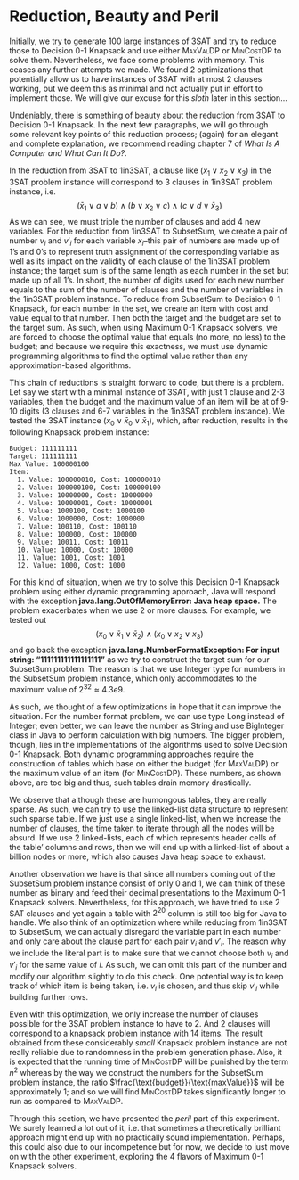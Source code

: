 # Reduction, Beauty and Peril {#reduction}

Initially, we try to generate 100 large instances of 3SAT and try to reduce those to Decision 0-1 Knapsack and use either <span style="font-variant:small-caps;">MaxValDP</span> or <span style="font-variant:small-caps;">MinCostDP</span> to solve them. Nevertheless, we face some problems with memory. This ceases any further attempts we made. We found 2 optimizations that potentially allow us to have instances of 3SAT with at most 2 clauses working, but we deem this as minimal and not actually put in effort to implement those. We will give our excuse for this _sloth_ later in this section...

Undeniably, there is something of beauty about the reduction from 3SAT to Decision 0-1 Knapsack. In the next few paragraphs, we will go through some relevant key points of this reduction process; (again) for an elegant and complete explanation, we recommend reading chapter 7 of _What Is A Computer and What Can It Do?_. 

In the reduction from 3SAT to 1in3SAT, a clause like $(x_1 \lor x_2 \lor x_3)$ in the 3SAT problem instance will correspond to 3 clauses in 1in3SAT problem instance, i.e. 
$$(\bar{x}_1 \lor a \lor b)\land (b \lor x_2 \lor c)\land (c \lor d \lor \bar{x}_3)$$
As we can see, we must triple the number of clauses and add 4 new variables. For the reduction from 1in3SAT to SubsetSum, we create a pair of number $v_i$ and $v'_i$ for each variable $x_i$--this pair of numbers are made up of 1's and 0's to represent truth assignment of the corresponding variable as well as its impact on the validity of each clause of the 1in3SAT problem instance; the target sum is of the same length as each number in the set but made up of all 1's. In short, the number of digits used for each new number equals to the sum of the number of clauses and the number of variables in the 1in3SAT problem instance. To reduce from SubsetSum to Decision 0-1 Knapsack, for each number in the set, we create an item with cost and value equal to that number. Then both the target and the budget are set to the target sum. As such, when using Maximum 0-1 Knapsack solvers, we are forced to choose the optimal value that equals (no more, no less) to the budget; and because we require this exactness, we must use dynamic programming algorithms to find the optimal value rather than any approximation-based algorithms.

This chain of reductions is straight forward to code, but there is a problem. Let say we start with a minimal instance of 3SAT, with just 1 clause and 2-3 variables, then the budget and the maximum value of an item will be at of 9-10 digits (3 clauses and 6-7 variables in the 1in3SAT problem instance). We tested the 3SAT instance $(x_{0} \lor \bar{x}_{0} \lor \bar{x}_{1})$, which, after reduction, results in the following Knapsack problem instance:
```
Budget: 111111111
Target: 111111111
Max Value: 100000100
Item:
  1. Value: 100000010, Cost: 100000010
  2. Value: 100000100, Cost: 100000100
  3. Value: 10000000, Cost: 10000000
  4. Value: 10000001, Cost: 10000001
  5. Value: 1000100, Cost: 1000100
  6. Value: 1000000, Cost: 1000000
  7. Value: 100110, Cost: 100110
  8. Value: 100000, Cost: 100000
  9. Value: 10011, Cost: 10011
  10. Value: 10000, Cost: 10000
  11. Value: 1001, Cost: 1001
  12. Value: 1000, Cost: 1000
```

For this kind of situation, when we try to solve this Decision 0-1 Knapsack problem using either dynamic programming approach, Java will respond with the exception **java.lang.OutOfMemoryError: Java heap space.** The problem exacerbates when we use 2 or more clauses. For example, we tested out $$(x_{0} \lor \bar{x}_{1} \lor \bar{x}_{2}) \land (x_{0} \lor x_{2} \lor x_{3})$$ and go back the exception **java.lang.NumberFormatException: For input string: "111111111111111111"** as we try to construct the target sum for our SubsetSum problem. The reason is that we use Integer type for numbers in the SubsetSum problem instance, which only accommodates to the maximum value of $2^{32} \approx 4.3e9$.

As such, we thought of a few optimizations in hope that it can improve the situation. For the number format problem, we can use type Long instead of Integer; even better, we can leave the number as String and use BigInteger class in Java to perform calculation with big numbers. The bigger problem, though, lies in the implementations of the algorithms used to solve Decision 0-1 Knapsack. Both dynamic programming approaches require the construction of tables which base on either the budget (for <span style="font-variant:small-caps;">MaxValDP</span>) or the maximum value of an item (for <span style="font-variant:small-caps;">MinCostDP</span>). These numbers, as shown above, are too big and thus, such tables drain memory drastically. 

We observe that although these are humongous tables, they are really sparse. As such, we can try to use the linked-list data structure to represent such sparse table. If we just use a single linked-list, when we increase the number of clauses, the time taken to iterate through all the nodes will be absurd. If we use 2 linked-lists, each of which represents header cells of the table' columns and rows, then we will end up with a linked-list of about a billion nodes or more, which also causes Java heap space to exhaust.

Another observation we have is that since all numbers coming out of the SubsetSum problem instance consist of only 0 and 1, we can think of these number as binary and feed their decimal presentations to the Maximum 0-1 Knapsack solvers. Nevertheless, for this approach, we have tried to use 2 SAT clauses and yet again a table with $2^{20}$ column is still too big for Java to handle. We also think of an optimization where while reducing from 1in3SAT to SubsetSum, we can actually disregard the variable part in each number and only care about the clause part for each pair $v_i$ and $v'_i$. The reason why we include the literal part is to make sure that we cannot choose both $v_i$ and $v'_i$ for the same value of $i$. As such, we can omit this part of the number and modify our algorithm slightly to do this check. One potential way is to keep track of which item is being taken, i.e. $v_i$ is chosen, and thus skip $v'_i$ while building further rows. 

Even with this optimization, we only increase the number of clauses possible for the 3SAT problem instance to have to 2. And 2 clauses will correspond to a knapsack problem instance with 14 items. The result obtained from these considerably _small_ Knapsack problem instance are not really reliable due to randomness in the problem generation phase. Also, it is expected that the running time of <span style="font-variant:small-caps;">MinCostDP</span> will be punished by the term $n^2$ whereas by the way we construct the numbers for the SubsetSum problem instance, the ratio $\frac{\text{budget}}{\text{maxValue}}$ will be approximately 1; and so we will find <span style="font-variant:small-caps;">MinCostDP</span> takes significantly longer to run as compared to <span style="font-variant:small-caps;">MaxValDP</span>.

Through this section, we have presented the _peril_ part of this experiment. We surely learned a lot out of it, i.e. that sometimes a theoretically brilliant approach might end up with no practically sound implementation. Perhaps, this could also due to our incompetence but for now, we decide to just move on with the other experiment, exploring the 4 flavors of Maximum 0-1 Knapsack solvers. 

